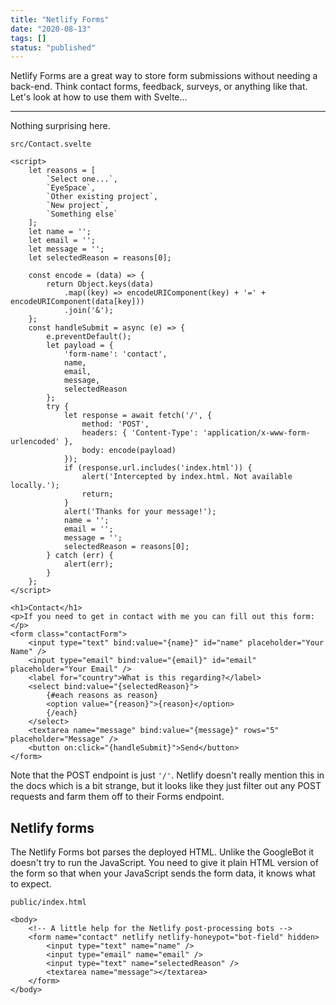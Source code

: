 ```yaml
---
title: "Netlify Forms"
date: "2020-08-13"
tags: []
status: "published"
---
```


Netlify Forms are a great way to store form submissions without needing a back-end. Think contact forms, feedback, surveys, or anything like that. Let's look at how to use them with Svelte...

---

Nothing surprising here.

`src/Contact.svelte`

```svelte
<script>
    let reasons = [
        `Select one...`,
        `EyeSpace`,
        `Other existing project`,
        `New project`,
        `Something else`
    ];
    let name = '';
    let email = '';
    let message = '';
    let selectedReason = reasons[0];

    const encode = (data) => {
        return Object.keys(data)
            .map((key) => encodeURIComponent(key) + '=' + encodeURIComponent(data[key]))
            .join('&');
    };
    const handleSubmit = async (e) => {
        e.preventDefault();
        let payload = {
            'form-name': 'contact',
            name,
            email,
            message,
            selectedReason
        };
        try {
            let response = await fetch('/', {
                method: 'POST',
                headers: { 'Content-Type': 'application/x-www-form-urlencoded' },
                body: encode(payload)
            });
            if (response.url.includes('index.html')) {
                alert('Intercepted by index.html. Not available locally.');
                return;
            }
            alert('Thanks for your message!');
            name = '';
            email = '';
            message = '';
            selectedReason = reasons[0];
        } catch (err) {
            alert(err);
        }
    };
</script>

<h1>Contact</h1>
<p>If you need to get in contact with me you can fill out this form:</p>
<form class="contactForm">
    <input type="text" bind:value="{name}" id="name" placeholder="Your Name" />
    <input type="email" bind:value="{email}" id="email" placeholder="Your Email" />
    <label for="country">What is this regarding?</label>
    <select bind:value="{selectedReason}">
        {#each reasons as reason}
        <option value="{reason}">{reason}</option>
        {/each}
    </select>
    <textarea name="message" bind:value="{message}" rows="5" placeholder="Message" />
    <button on:click="{handleSubmit}">Send</button>
</form>
```

Note that the POST endpoint is just `'/'`.
Netlify doesn't really mention this in the docs which is a bit strange, but it looks like they just filter out any POST requests and farm them off to their Forms endpoint.

## Netlify forms

The Netlify Forms bot parses the deployed HTML.
Unlike the GoogleBot it doesn't try to run the JavaScript.
You need to give it plain HTML version of the form so that when your JavaScript sends the form data, it knows what to expect.

`public/index.html`

```svelte
<body>
    <!-- A little help for the Netlify post-processing bots -->
    <form name="contact" netlify netlify-honeypot="bot-field" hidden>
        <input type="text" name="name" />
        <input type="email" name="email" />
        <input type="text" name="selectedReason" />
        <textarea name="message"></textarea>
    </form>
</body>
```

